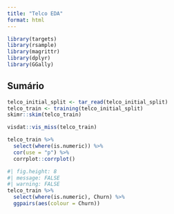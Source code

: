 ```yaml
---
title: "Telco EDA"
format: html
---
```


```r
library(targets)
library(rsample)
library(magrittr)
library(dplyr)
library(GGally)
```

## Sumário

```r
telco_initial_split <- tar_read(telco_initial_split)
telco_train <- training(telco_initial_split)
skimr::skim(telco_train)
```
```r
visdat::vis_miss(telco_train)
```

```r
telco_train %>% 
  select(where(is.numeric)) %>% 
  cor(use = "p") %>% 
  corrplot::corrplot()
```

```r
#| fig.height: 8
#| message: FALSE
#| warning: FALSE
telco_train %>% 
  select(where(is.numeric), Churn) %>%
  ggpairs(aes(colour = Churn))
```